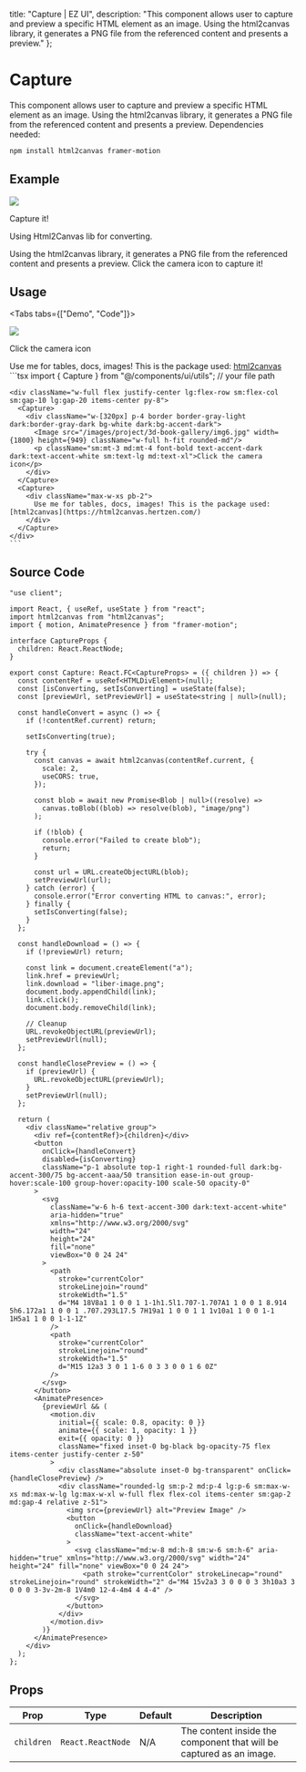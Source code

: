 
  title: "Capture | EZ UI",
  description: "This component allows user to capture and preview a specific HTML element as an image. Using the html2canvas library, it generates a PNG file from the referenced content and presents a preview."
};

# Capture
This component allows user to capture and preview a specific HTML element as an image. Using the html2canvas library, it generates a PNG file from the referenced content and presents a preview. Dependencies needed:

```bash
npm install html2canvas framer-motion 
```


## Example

<ExampleBox>
  <div className="w-full flex sm:flex-col lg:flex-row gap-10 items-center justify-around">
    <Capture>
      <div className="w-[320px] p-4 border border-gray-light dark:border-gray-dark bg-white dark:bg-accent-dark">
        <Image src="/images/project/3d-book-gallery/img2.jpg" width={1800} height={949} className="w-full h-fit rounded-md"/>
        <p className="sm:mt-3 md:mt-4 font-bold text-accent-dark dark:text-accent-white sm:text-lg md:text-xl">Capture it!</p>
        <p className="sm:mt-1 md:mt-2 font-semibold text-accent-300 dark:text-accent-900 sm:text-xs md:text-sm">Using Html2Canvas lib for converting.</p>
      </div>
    </Capture>
    <Capture>
      <div className="max-w-xs pb-2 not-prose">
        Using the html2canvas library, it generates a PNG file from the referenced content and presents a preview. Click the camera icon to capture it!
      </div>
    </Capture>
  </div>
</ExampleBox>

## Usage

<Tabs tabs={["Demo", "Code"]}>
  <Tab title="Demo">
    <div className="w-full flex justify-center lg:flex-row sm:flex-col sm:gap-10 lg:gap-20 items-center py-8">
      <Capture>
        <div className="w-[320px] p-4 border border-gray-light dark:border-gray-dark bg-white dark:bg-accent-dark">
          <Image src="/images/project/3d-book-gallery/img6.jpg" width={1800} height={949} className="w-full h-fit rounded-md"/>
          <p className="sm:mt-3 md:mt-4 font-bold text-accent-dark dark:text-accent-white sm:text-lg md:text-xl">Click the camera icon</p>
        </div>
      </Capture>
      <Capture>
        <div className="max-w-xs pb-2">
          Use me for tables, docs, images! This is the package used: [html2canvas](https://html2canvas.hertzen.com/)
        </div>
      </Capture>
    </div>
  </Tab>
  <Tab title="Code">
    ```tsx
    import { Capture } from "@/components/ui/utils";  // your file path

    <div className="w-full flex justify-center lg:flex-row sm:flex-col sm:gap-10 lg:gap-20 items-center py-8">
      <Capture>
        <div className="w-[320px] p-4 border border-gray-light dark:border-gray-dark bg-white dark:bg-accent-dark">
          <Image src="/images/project/3d-book-gallery/img6.jpg" width={1800} height={949} className="w-full h-fit rounded-md"/>
          <p className="sm:mt-3 md:mt-4 font-bold text-accent-dark dark:text-accent-white sm:text-lg md:text-xl">Click the camera icon</p>
        </div>
      </Capture>
      <Capture>
        <div className="max-w-xs pb-2">
          Use me for tables, docs, images! This is the package used: [html2canvas](https://html2canvas.hertzen.com/)
        </div>
      </Capture>
    </div>
    ```
  </Tab>
</Tabs>

## Source Code

```tsx
"use client";

import React, { useRef, useState } from "react";
import html2canvas from "html2canvas";
import { motion, AnimatePresence } from "framer-motion";

interface CaptureProps {
  children: React.ReactNode;
}

export const Capture: React.FC<CaptureProps> = ({ children }) => {
  const contentRef = useRef<HTMLDivElement>(null);
  const [isConverting, setIsConverting] = useState(false);
  const [previewUrl, setPreviewUrl] = useState<string | null>(null);

  const handleConvert = async () => {
    if (!contentRef.current) return;

    setIsConverting(true);

    try {
      const canvas = await html2canvas(contentRef.current, {
        scale: 2,
        useCORS: true,
      });

      const blob = await new Promise<Blob | null>((resolve) =>
        canvas.toBlob((blob) => resolve(blob), "image/png")
      );

      if (!blob) {
        console.error("Failed to create blob");
        return;
      }

      const url = URL.createObjectURL(blob);
      setPreviewUrl(url);
    } catch (error) {
      console.error("Error converting HTML to canvas:", error);
    } finally {
      setIsConverting(false);
    }
  };

  const handleDownload = () => {
    if (!previewUrl) return;

    const link = document.createElement("a");
    link.href = previewUrl;
    link.download = "liber-image.png";
    document.body.appendChild(link);
    link.click();
    document.body.removeChild(link);

    // Cleanup
    URL.revokeObjectURL(previewUrl);
    setPreviewUrl(null);
  };

  const handleClosePreview = () => {
    if (previewUrl) {
      URL.revokeObjectURL(previewUrl);
    }
    setPreviewUrl(null);
  };

  return (
    <div className="relative group">
      <div ref={contentRef}>{children}</div>
      <button
        onClick={handleConvert}
        disabled={isConverting}
        className="p-1 absolute top-1 right-1 rounded-full dark:bg-accent-300/75 bg-accent-aaa/50 transition ease-in-out group-hover:scale-100 group-hover:opacity-100 scale-50 opacity-0"
      >
        <svg
          className="w-6 h-6 text-accent-300 dark:text-accent-white"
          aria-hidden="true"
          xmlns="http://www.w3.org/2000/svg"
          width="24"
          height="24"
          fill="none"
          viewBox="0 0 24 24"
        >
          <path
            stroke="currentColor"
            strokeLinejoin="round"
            strokeWidth="1.5"
            d="M4 18V8a1 1 0 0 1 1-1h1.5l1.707-1.707A1 1 0 0 1 8.914 5h6.172a1 1 0 0 1 .707.293L17.5 7H19a1 1 0 0 1 1 1v10a1 1 0 0 1-1 1H5a1 1 0 0 1-1-1Z"
          />
          <path
            stroke="currentColor"
            strokeLinejoin="round"
            strokeWidth="1.5"
            d="M15 12a3 3 0 1 1-6 0 3 3 0 0 1 6 0Z"
          />
        </svg>
      </button>
      <AnimatePresence>
        {previewUrl && (
          <motion.div
            initial={{ scale: 0.8, opacity: 0 }}
            animate={{ scale: 1, opacity: 1 }}
            exit={{ opacity: 0 }}
            className="fixed inset-0 bg-black bg-opacity-75 flex items-center justify-center z-50"
          >
            <div className="absolute inset-0 bg-transparent" onClick={handleClosePreview} />
            <div className="rounded-lg sm:p-2 md:p-4 lg:p-6 sm:max-w-xs md:max-w-lg lg:max-w-xl w-full flex flex-col items-center sm:gap-2 md:gap-4 relative z-51">
              <img src={previewUrl} alt="Preview Image" />
              <button
                onClick={handleDownload}
                className="text-accent-white"
              >
                <svg className="md:w-8 md:h-8 sm:w-6 sm:h-6" aria-hidden="true" xmlns="http://www.w3.org/2000/svg" width="24" height="24" fill="none" viewBox="0 0 24 24">
                  <path stroke="currentColor" strokeLinecap="round" strokeLinejoin="round" strokeWidth="2" d="M4 15v2a3 3 0 0 0 3 3h10a3 3 0 0 0 3-3v-2m-8 1V4m0 12-4-4m4 4 4-4" />
                </svg>
              </button>
            </div>
          </motion.div>
        )}
      </AnimatePresence>
    </div>
  );
};
```


## Props

| Prop       | Type                  | Default       | Description                                                                    |
|------------|-----------------------|---------------|--------------------------------------------------------------------------------|
| `children` | `React.ReactNode`      | N/A           | The content inside the component that will be captured as an image.           |
